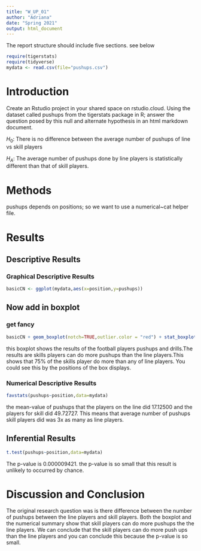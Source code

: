 ```yaml
---
title: "W_UP_01"
author: "Adriana"
date: "Spring 2021"
output: html_document
---
```




The report structure should include five sections.  see below



```r
require(tigerstats)
require(tidyverse)
mydata <- read.csv(file="pushups.csv")
```

# Introduction

<!--In this section you explain what you are trying to show. Where did the data come from? What is the research or other question you are trying to answer?!-->

Create an Rstudio project in your shared space on rstudio.cloud.  Using the dataset called pushups from the tigerstats package in R; answer the question posed by this null and alternate hypothesis in an html markdown document.

$H_0$: There is no difference between the average number of pushups of line vs skill players

$H_A$: The average number of pushups done by line players is statistically different than that of skill players.

# Methods
  
<!--Decide on your methods: use "variable analysis" or other appropriate descriptors. Make sure to choose at least one graphical method and at least one numerical method.!-->

pushups depends on positions; so we want to use a numerical~cat helper file.


# Results

<!--Divide this section into two sub-sections: One for your descriptive results and one for your inferential results.!-->

## Descriptive Results

### Graphical Descriptive Results

<!--Graphical results here. Make sure to show your code. Provide appropriate labels for axes, giving units if possible, and provide a good title for the graph, too. Use the graphical results to describe the patterns if any that exist in the data as focused toward the research question!-->


```r
basicCN <- ggplot(mydata,aes(x=position,y=pushups))
```
## Now add in boxplot


  
  
### get fancy  

```r
basicCN + geom_boxplot(notch=TRUE,outlier.color = "red") + stat_boxplot(geom ='errorbar') + labs(title="line player vs. skill ")
```

this boxplot shows the results of the football players pushups and drills.The results are skills players can do more pushups than the line players.This shows that 75% of the skills player do more than any of line players. You could see this by the positions of the box displays.

 
### Numerical Descriptive Results



<!--Numerical results go here. Use the numerical results to describe the patterns if any that exist in the data as focused toward the research question!-->

```r
favstats(pushups~position,data=mydata)
```

the mean-value of pushups that the players on the line did 17.12500 and the players for skill did 49.72727. This means that average number of pushups skill players did was 3x as many as line players.

## Inferential Results

<!--State hypothesis clearly. Make sure your discussion of the inferential test covers all the aspects that the test output produces, such as test statistic, p-value etc. Make a decision about the null hypothesis, explain the assumptions on which the selected test/procedure was based, and why the chosen procedure satisfys the assumptions and is appropriate to answer the research question!-->

```r
t.test(pushups~position,data=mydata)
```
The p-value is 0.000009421. the p-value is so small that this result is unlikely to occurred by chance.


# Discussion and Conclusion

<!--Discussion and conclusion here. If you found a relationship be sure to consider whether the relationship occurs because one of the variavbles causes the other, or whether they perhasps are related for some other reason. Watch the chapter 6 videos from the GeorgeTown videos collection.!-->

The original research question was is there difference between the number of pushups between the line players and skill players. Both the boxplot and the numerical summary show that skill players can do more pushups the the line players. We can conclude that the skill players can do more push ups than the line players and you can conclude this because the p-value is so small.